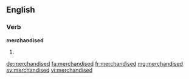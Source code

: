 ==English==

===Verb===
'''merchandised'''

# {{past of|merchandise}}

[[de:merchandised]]
[[fa:merchandised]]
[[fr:merchandised]]
[[mg:merchandised]]
[[sv:merchandised]]
[[vi:merchandised]]
